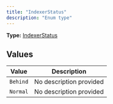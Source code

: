 ```yaml
---
title: "IndexerStatus"
description: "Enum type"
---
```


**Type:** [IndexerStatus](/api-reference/types/indexerstatus)

## Values

| Value | Description |
|-------|-------------|
| `Behind` | No description provided |
| `Normal` | No description provided |

